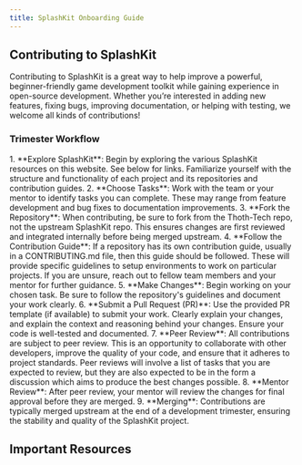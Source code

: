 ```yaml
---
title: SplashKit Onboarding Guide
---
```



## Contributing to SplashKit

Contributing to SplashKit is a great way to help improve a powerful, beginner-friendly game
development toolkit while gaining experience in open-source development. Whether you’re interested
in adding new features, fixing bugs, improving documentation, or helping with testing, we welcome
all kinds of contributions!

### Trimester Workflow

<Steps>
  1. **Explore SplashKit**: Begin by exploring the various SplashKit resources on this website. See
  below for links. Familiarize yourself with the structure and functionality of each project and its
  repositories and contribution guides. 
  2. **Choose Tasks**: Work with the team or your mentor to identify tasks you can complete. These 
  may range from feature development and bug fixes to documentation improvements. 
  3. **Fork the Repository**: When contributing, be sure to fork from the Thoth-Tech repo, not the 
  upstream SplashKit repo. This ensures changes are first reviewed and integrated internally before 
  being merged upstream. 
  4. **Follow the Contribution Guide**: If a repository has its own contribution guide, usually in 
  a CONTRIBUTING.md file, then this guide should be followed. These will provide specific 
  guidelines to setup environments to work on particular projects. If you are unsure, reach out 
  to fellow team members and your mentor for further guidance. 
  5. **Make Changes**: Begin working on your chosen task. Be sure to follow the repository's 
  guidelines and document your work clearly. 
  6. **Submit a Pull Request (PR)**: Use the provided PR template (if available) to submit your 
  work. Clearly explain your changes, and explain the context and reasoning behind your changes. 
  Ensure your code is well-tested and documented. 
  7. **Peer Review**: All contributions are subject to peer review. This is an opportunity to 
  collaborate with other developers, improve the quality of your code, and ensure that it adheres 
  to project standards. Peer reviews will involve a list of tasks that you are expected to review, 
  but they are also expected to be in the form a discussion which aims to produce the best changes 
  possible. 
  8. **Mentor Review**: After peer review, your mentor will review the changes for final 
  approval before they are merged. 
  9. **Merging**: Contributions are typically merged upstream at the end of a development trimester, 
  ensuring the stability and quality of the SplashKit project.
</Steps>

## Important Resources

<LinkCard
  title="SplashKit Overview"
  href="/products/splashkit/0-overview"
  description="Go here for an explanation of SplashKit and its components, and links to all repositories and contributing guides."
/>
<LinkCard
  title="Git Contributions Guide"
  href="/resources/quality-assurance/git-contributions-guide"
  description=""
/>
<CardGrid>
  <LinkCard title="Frequently Asked Questions" href="/resources/faq" description="" />
  <LinkCard
    title="Pull Request Template"
    href="/resources/documentation/templates/pr-template"
    description=""
  />
  <LinkCard
    title="Writing Style Guide"
    href="/resources/documentation/writing-style-guide"
    description=""
  />
  <LinkCard
    title="Documenting for Thoth Tech"
    href="/resources/documentation/documenting-for-thoth-tech"
    description=""
  />
  <LinkCard
    title="SplashKit Tutorial Peer Review Guide"
    href="/products/splashkit/splashkit-tutorials/onboarding/03-pull-request"
    description=""
  />
  <LinkCard
    title="SplashKit Expansion Peer Review Guide"
    href="/products/splashkit/splashkit-expansion/documentation/peer-review-guide"
    description=""
  />
</CardGrid>
